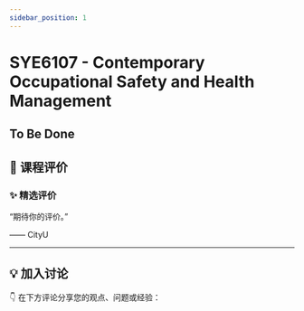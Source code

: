 ```yaml
---
sidebar_position: 1
---
```



# SYE6107 - Contemporary Occupational Safety and Health Management

## To Be Done

## **💬 课程评价**

### ✨ **精选评价**
<div className={commentStyles.commentBox}>
    <p className={commentStyles.commentText}>
        “期待你的评价。”
    </p>
    <p className={commentStyles.commentAuthor}>—— CityU</p>
</div>

---

## **💡 加入讨论**

👇 在下方评论分享您的观点、问题或经验：
<Utterances />
